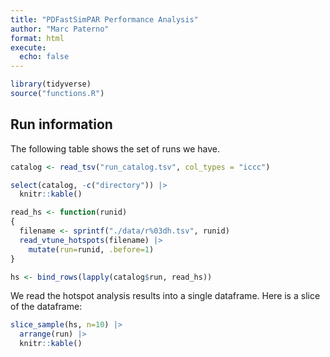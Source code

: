 ```yaml
---
title: "PDFastSimPAR Performance Analysis"
author: "Marc Paterno"
format: html
execute:
  echo: false
---
```


```r
library(tidyverse)
source("functions.R")
```

## Run information

The following table shows the set of runs we have.

```r
catalog <- read_tsv("run_catalog.tsv", col_types = "iccc")

select(catalog, -c("directory")) |>
  knitr::kable()
```

```r
read_hs <- function(runid)
{
  filename <- sprintf("./data/r%03dh.tsv", runid)
  read_vtune_hotspots(filename) |>
    mutate(run=runid, .before=1)
}

hs <- bind_rows(lapply(catalog$run, read_hs))
```


We read the hotspot analysis results into a single dataframe.
Here is a slice of the dataframe:

```r
slice_sample(hs, n=10) |>
  arrange(run) |>
  knitr::kable()
```

